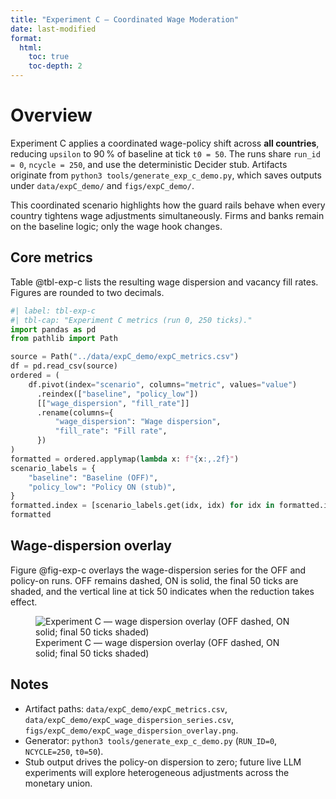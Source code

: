 ```yaml
---
title: "Experiment C — Coordinated Wage Moderation"
date: last-modified
format:
  html:
    toc: true
    toc-depth: 2
---
```


# Overview
Experiment C applies a coordinated wage-policy shift across **all countries**, reducing `upsilon` to 90 % of baseline at tick `t0 = 50`. The runs share `run_id = 0`, `ncycle = 250`, and use the deterministic Decider stub. Artifacts originate from `python3 tools/generate_exp_c_demo.py`, which saves outputs under `data/expC_demo/` and `figs/expC_demo/`.

::: {.callout-note}
This coordinated scenario highlights how the guard rails behave when every country tightens wage adjustments simultaneously. Firms and banks remain on the baseline logic; only the wage hook changes.
:::

## Core metrics
Table @tbl-exp-c lists the resulting wage dispersion and vacancy fill rates. Figures are rounded to two decimals.

```python
#| label: tbl-exp-c
#| tbl-cap: "Experiment C metrics (run 0, 250 ticks)."
import pandas as pd
from pathlib import Path

source = Path("../data/expC_demo/expC_metrics.csv")
df = pd.read_csv(source)
ordered = (
    df.pivot(index="scenario", columns="metric", values="value")
      .reindex(["baseline", "policy_low"])
      [["wage_dispersion", "fill_rate"]]
      .rename(columns={
          "wage_dispersion": "Wage dispersion",
          "fill_rate": "Fill rate",
      })
)
formatted = ordered.applymap(lambda x: f"{x:,.2f}")
scenario_labels = {
    "baseline": "Baseline (OFF)",
    "policy_low": "Policy ON (stub)",
}
formatted.index = [scenario_labels.get(idx, idx) for idx in formatted.index]
formatted
```

## Wage-dispersion overlay
Figure @fig-exp-c overlays the wage-dispersion series for the OFF and policy-on runs. OFF remains dashed, ON is solid, the final 50 ticks are shaded, and the vertical line at tick 50 indicates when the reduction takes effect.

![Experiment C — wage dispersion overlay (OFF dashed, ON solid; final 50 ticks shaded)](../figs/expC_demo/expC_wage_dispersion_overlay.png){#fig-exp-c}

## Notes
- Artifact paths: `data/expC_demo/expC_metrics.csv`, `data/expC_demo/expC_wage_dispersion_series.csv`, `figs/expC_demo/expC_wage_dispersion_overlay.png`.
- Generator: `python3 tools/generate_exp_c_demo.py` (`RUN_ID=0`, `NCYCLE=250`, `t0=50`).
- Stub output drives the policy-on dispersion to zero; future live LLM experiments will explore heterogeneous adjustments across the monetary union.
